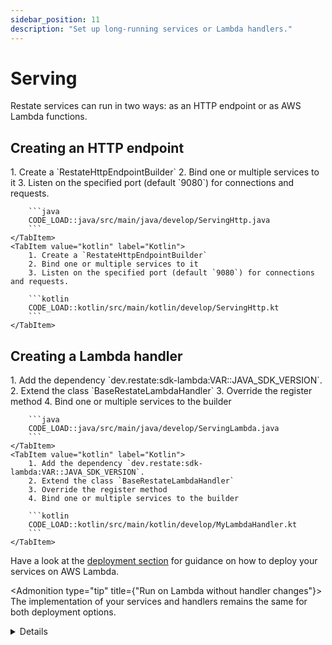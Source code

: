 ```yaml
---
sidebar_position: 11
description: "Set up long-running services or Lambda handlers."
---
```



# Serving
Restate services can run in two ways: as an HTTP endpoint or as AWS Lambda functions.

## Creating an HTTP endpoint

<Tabs groupId="sdk" queryString>
    <TabItem value="java" label="Java">
        1. Create a `RestateHttpEndpointBuilder`
        2. Bind one or multiple services to it
        3. Listen on the specified port (default `9080`) for connections and requests.

        ```java
        CODE_LOAD::java/src/main/java/develop/ServingHttp.java
        ```
    </TabItem>
    <TabItem value="kotlin" label="Kotlin">
        1. Create a `RestateHttpEndpointBuilder`
        2. Bind one or multiple services to it
        3. Listen on the specified port (default `9080`) for connections and requests.

        ```kotlin
        CODE_LOAD::kotlin/src/main/kotlin/develop/ServingHttp.kt
        ```
    </TabItem>
</Tabs>

## Creating a Lambda handler
<Tabs groupId="sdk" queryString>
    <TabItem value="java" label="Java">
        1. Add the dependency `dev.restate:sdk-lambda:VAR::JAVA_SDK_VERSION`.
        2. Extend the class `BaseRestateLambdaHandler`
        3. Override the register method
        4. Bind one or multiple services to the builder

        ```java
        CODE_LOAD::java/src/main/java/develop/ServingLambda.java
        ```
    </TabItem>
    <TabItem value="kotlin" label="Kotlin">
        1. Add the dependency `dev.restate:sdk-lambda:VAR::JAVA_SDK_VERSION`.
        2. Extend the class `BaseRestateLambdaHandler`
        3. Override the register method
        4. Bind one or multiple services to the builder

        ```kotlin
        CODE_LOAD::kotlin/src/main/kotlin/develop/MyLambdaHandler.kt
        ```
    </TabItem>
</Tabs>

Have a look at the [deployment section](/category/aws--aws-lambda) for guidance on how to deploy your services on AWS Lambda.

<Admonition type="tip" title={"Run on Lambda without handler changes"}>
The implementation of your services and handlers remains the same for both deployment options.
</Admonition>


<details className="grey-details">

    <summary>Using Java 21 Virtual Threads</summary>

If you use a JVM >= 21, you can use virtual threads to run your services:

<Tabs groupId="sdk" queryString>
<TabItem value="java" label="Java">

```java
CODE_LOAD::java/src/main/java/develop/ServingVirtualThreads.java
```

</TabItem>
<TabItem value="kotlin" label="Kotlin">

```kotlin
CODE_LOAD::kotlin/src/main/kotlin/develop/ServingVirtualThreads.kt
```

</TabItem>
</Tabs>
</details>